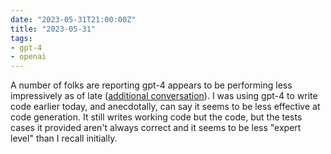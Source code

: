 ```yaml
---
date: "2023-05-31T21:00:00Z"
title: "2023-05-31"
tags:
- gpt-4
- openai
---
```



<Tweet theme="dark" id="https://twitter.com/nabeelqu/status/1663915378265800705" />

A number of folks are reporting gpt-4 appears to be performing less impressively as of late ([additional conversation](https://news.ycombinator.com/item?id=36134249)).
I was using gpt-4 to write code earlier today, and anecdotally, can say it seems to be less effective at code generation.
It still writes working code but the code, but the tests cases it provided aren't always correct and it seems to be less "expert level" than I recall initially.
